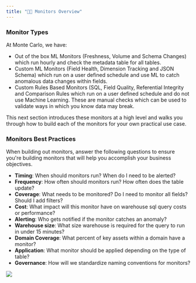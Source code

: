 ```yaml
---
title: "🧑‍🎓 Monitors Overview"
---
```


### Monitor Types

At Monte Carlo, we have:

* Out of the box ML Monitors (Freshness, Volume and Schema Changes) which run hourly and check the metadata table for all tables.
* Custom ML Monitors (Field Health, Dimension Tracking and JSON Schema) which run on a user defined schedule and use ML to catch anomalous data changes within fields.
* Custom Rules Based Monitors (SQL, Field Quality, Referential Integrity and Comparison Rules which run on a user defined schedule and do not use Machine Learning. These are manual checks which can be used to validate ways in which you know data may break.

This next section introduces these monitors at a high level and walks you through how to build each of the monitors for your own practical use case.

### Monitors Best Practices

When building out monitors, answer the following questions to ensure you're building monitors that will help you accomplish your business objectives. 

* **Timing**: When should monitors run? When do I need to be alerted?
* **Frequency**: How often should monitors run? How often does the table update?
* **Coverage**: What needs to be monitored? Do I need to monitor all fields? Should I add filters?
* **Cost**: What impact will this monitor have on warehouse sql query costs or performance?
* **Alerting**: Who gets notified if the monitor catches an anomaly?
* **Warehouse size**: What size warehouse is required for the query to run in under 15 minutes?
* **Domain Coverage**: What percent of key assets within a domain have a monitor?
* **Application**: What monitor should be applied depending on the type of table?
* **Governance**: How will we standardize naming conventions for monitors?

![](/images/11f4bfc-Best_Practices.png)
